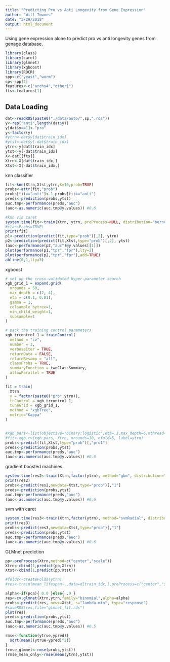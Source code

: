 ```yaml
---
title: "Predicting Pro vs Anti Longevity from Gene Expression"
author: "Will Townes"
date: "3/29/2018"
output: html_document
---
```


Using gene expression alone to predict pro vs anti longevity genes from genage database.

```r
library(class)
library(caret)
library(glmnet)
library(xgboost)
library(ROCR)
spp<-c("yeast","worm")
sp<-spp[2]
features<-c("archs4","other1")
fts<-features[1]
```

## Data Loading

```r
dat<-readRDS(paste0("./data/auto/",sp,".rds"))
y<-rep("anti",length(dat$y))
y[dat$y==1]<-"pro"
y<-factor(y)
#ytrn<-dat$y[dat$train_idx]
#ytst<-dat$y[-dat$train_idx]
ytrn<-y[dat$train_idx]
ytst<-y[-dat$train_idx]
X<-dat[[fts]]
Xtrn<-X[dat$train_idx,]
Xtst<-X[-dat$train_idx,]
```

knn classifier

```r
fit<-knn(Xtrn,Xtst,ytrn,k=10,prob=TRUE)
probs<-attr(fit,"prob")
probs[fit=="anti"]<-1-probs[fit=="anti"]
preds<-prediction(probs,ytst)
auc.tmp<-performance(preds,"auc")
(auc<-as.numeric(auc.tmp@y.values)) #0.6

#knn via caret
system.time(fit<-train(Xtrn, ytrn, preProcess=NULL, distribution="bernoulli", verbose=FALSE, metric="Kappa", trControl=trainControl("repeatedcv",5,repeats=2),  method="kknn", tuneGrid=expand.grid(kmax=c(5,10,15),distance=c(1,2),kernel="optimal")))
#classProbs=TRUE)
print(fit)
p1<-prediction(predict(fit,type="prob")[,2], ytrn)
p2<-prediction(predict(fit,Xtst,type="prob")[,2], ytst)
(auc<-performance(p2,"auc")@y.values[[1]])
plot(performance(p1,"tpr","fpr"),lty=2)
plot(performance(p2,"tpr","fpr"),add=TRUE)
abline(0,1,lty=3)
```

xgboost

```r
# set up the cross-validated hyper-parameter search
xgb_grid_1 = expand.grid(
  nrounds = 50,
  max_depth = c(2, 4),
  eta = c(0.1, 0.01),
  gamma = 1,
  colsample_bytree=1,
  min_child_weight=1,
  subsample=1
)

# pack the training control parameters
xgb_trcontrol_1 = trainControl(
  method = "cv",
  number = 3,
  verboseIter = TRUE,
  returnData = FALSE,
  returnResamp = "all",                                     
  classProbs = TRUE,
  summaryFunction = twoClassSummary,
  allowParallel = TRUE
)

fit = train(
  Xtrn,
  y = factor(paste0("pro",ytrn)),
  trControl = xgb_trcontrol_1,
  tuneGrid = xgb_grid_1,
  method = "xgbTree",
  metric="Kappa"
)


#xgb_pars<-list(objective="binary:logistic",eta=.3,max_depth=6,nthread=2)
#fit<-xgb.cv(xgb_pars, Xtrn, nrounds=10, nfold=5, label=ytrn)
probs<-predict(fit,Xtst,type="prob")[,"pro1"]
preds<-prediction(probs,ytst)
auc.tmp<-performance(preds,"auc")
(auc<-as.numeric(auc.tmp@y.values)) #0.6
```

gradient boosted machines

```r
system.time(res2<-train(Xtrn,factor(ytrn), method="gbm", distribution="bernoulli", preProcess=NULL, verbose=FALSE, metric="Kappa", trControl=trainControl("cv",5), tuneGrid=expand.grid(interaction.depth=c(1,2),n.trees=c(800,1600),shrinkage=.005,n.minobsinnode=10)))
print(res2)
probs<-predict(res2,newdata=Xtst,type="prob")[,"1"]
preds<-prediction(probs,ytst)
auc.tmp<-performance(preds,"auc")
(auc<-as.numeric(auc.tmp@y.values)) #0.6
```

svm with caret
```r
system.time(res3<-train(Xtrn,factor(ytrn), method="svmRadial", distribution="bernoulli", preProcess=NULL, verbose=FALSE, metric="Kappa", trControl=trainControl("cv",5),prob.model=TRUE))
print(res3)
probs<-predict(res3,newdata=Xtst,type="prob")[,"1"]
preds<-prediction(probs,ytst)
auc.tmp<-performance(preds,"auc")
(auc<-as.numeric(auc.tmp@y.values)) #0.6
```

GLMnet prediction

```r
pp<-preProcess(Xtrn,method=c("center","scale"))
Xtrn<-cbind(1,predict(pp,Xtrn))
Xtst<-cbind(1,predict(pp,Xtst))

#folds<-createFolds(ytrn)
#res<-train(mean_lifespan~.,data=d[train_idx,],preProcess=c("center","scale"))

alpha<-if(pca){ 0.0 }else{ .9 }
res<-cv.glmnet(Xtrn,ytrn,family="binomial",alpha=alpha)
probs<-predict(res, newx=Xtst, s="lambda.min", type="response")
#saveRDS(res,file="glmnet_fit.rds")
plot(res)
preds<-prediction(probs,ytst)
auc.tmp<-performance(preds,"auc")
(auc<-as.numeric(auc.tmp@y.values)) #0.5
```

```r
rmse<-function(ytrue,ypred){
  sqrt(mean((ytrue-ypred)^2))
}
(rmse_glmnet<-rmse(probs,ytst))
(rmse_mean_only<-rmse(mean(ytrn),ytst))
```

